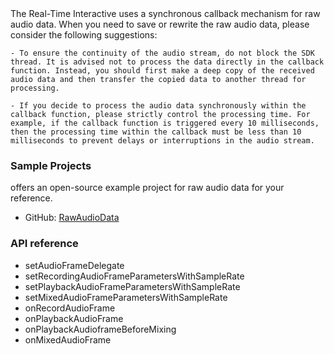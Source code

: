 <PlatformWrapper platform="macos">

<Admonition title="PRECAUTION" type="caution">
The <Vg k="COMPANY" /> Real-Time Interactive  <Vpd k="SDK"/> uses a synchronous callback mechanism for raw audio data. When you need to save or rewrite the raw audio data, please consider the following suggestions:

    - To ensure the continuity of the audio stream, do not block the SDK thread. It is advised not to process the data directly in the callback function. Instead, you should first make a deep copy of the received audio data and then transfer the copied data to another thread for processing.

    - If you decide to process the audio data synchronously within the callback function, please strictly control the processing time. For example, if the callback function is triggered every 10 milliseconds, then the processing time within the callback must be less than 10 milliseconds to prevent delays or interruptions in the audio stream.
</Admonition>

### Sample Projects

<Vg k="COMPANY" /> offers an open-source example project for raw audio data for your reference.

* GitHub: [RawAudioData](https://github.com/AgoraIO/API-Examples/blob/main/iOS/APIExample/APIExample/Examples/Advanced/RawAudioData/RawAudioData.swift)

### API reference

- <Link to="{{global.API_REF_MACOS_ROOT}}/agorartckit/agorartcenginekit/setaudioframedelegate(_:)">setAudioFrameDelegate</Link>
- <Link to="{{global.API_REF_MACOS_ROOT}}/agorartckit/agorartcenginekit/setrecordingaudioframeparameterswithsamplerate(_:channel:mode:samplespercall:)">setRecordingAudioFrameParametersWithSampleRate</Link>
- <Link to="{{global.API_REF_MACOS_ROOT}}/agorartckit/agorartcenginekit/setplaybackaudioframeparameterswithsamplerate(_:channel:mode:samplespercall:)">setPlaybackAudioFrameParametersWithSampleRate</Link>
- <Link to="{{global.API_REF_MACOS_ROOT}}/agorartckit/agorartcenginekit/setmixedaudioframeparameterswithsamplerate(_:channel:samplespercall:)">setMixedAudioFrameParametersWithSampleRate</Link>
- <Link to="{{global.API_REF_MACOS_ROOT}}/agorartckit/agoraaudioframedelegate/onrecordaudioframe(_:channelid:)">onRecordAudioFrame</Link>
- <Link to="{{global.API_REF_MACOS_ROOT}}/agorartckit/agoraaudioframedelegate/onplaybackaudioframe(_:channelid:)">onPlaybackAudioFrame</Link>
- <Link to="{{global.API_REF_MACOS_ROOT}}/agorartckit/agoraaudioframedelegate/onplaybackaudioframe(beforemixing:channelid:uid:)">onPlaybackAudioframeBeforeMixing</Link>
- <Link to="{{global.API_REF_MACOS_ROOT}}/agorartckit/agoraaudioframedelegate/onmixedaudioframe(_:channelid:)">onMixedAudioFrame</Link>


</PlatformWrapper>